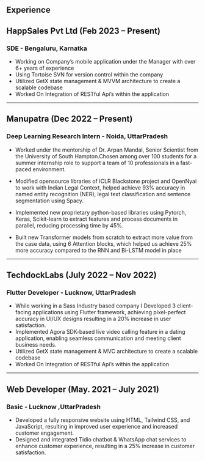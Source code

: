 ## Experience

## HappSales Pvt Ltd (Feb 2023 – Present) 
### SDE - Bengaluru, Karnatka

* Working on Company’s mobile application under the Manager with over 6+ years of experience
* Using Tortoise SVN for version control within the company
* Utilized GetX state management & MVVM architecture to create a scalable codebase
* Worked On Integration of RESTful Api’s within the application

---

## Manupatra (Dec 2022 – Present) 
### Deep Learning Research Intern - Noida, UttarPradesh

* Worked under the mentorship of Dr. Arpan Mandal, Senior Scientist from the University of South
  Hampton.Chosen among over 100 students for a summer internship role to support a team of 10 professionals in
  a fast-paced environment.

* Modified opensource libraries of ICLR Blackstone project and OpenNyai to work with Indian Legal Context, helped
  achieve 93% accuracy in named entity recognition (NER), legal text classification and sentence
  segmentation using Spacy.

* Implemented new proprietary python-based libraries using Pytorch, Keras, Scikit-learn to extract features and
  process documents in parallel, reducing processing time by 45%.

* Built new Transformer models from scratch to extract more value from the case data, using 6 Attention blocks,
  which helped us achieve 25% more accuracy compared to the RNN and Bi-LSTM model in place

---

## TechdockLabs (July 2022 – Nov 2022) 
### Flutter Developer - Lucknow, UttarPradesh

* While working in a Sass Industry based company I Developed 3 client-facing applications using Flutter framework,
  achieving pixel-perfect accuracy in UI/UX designs resulting in a 20% increase in user satisfaction.
* Implemented Agora SDK-based live video calling feature in a dating application, enabling seamless communication
  and meeting client business needs.
* Utilized GetX state management & MVC architecture to create a scalable codebase
* Worked On Integration of RESTful Api’s within the application

---


## Web Developer (May. 2021 – July 2021) 
### Basic - Lucknow ,UttarPradesh

* Developed a fully responsive website using HTML, Tailwind CSS, and JavaScript, resulting in improved user
  experience and increased customer engagement.
* Designed and integrated Tidio chatbot & WhatsApp chat services to enhance customer experience, resulting in
  a 25% increase in customer satisfaction.
